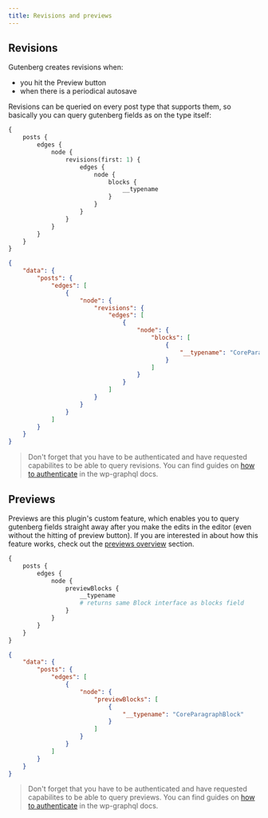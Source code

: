 ```yaml
---
title: Revisions and previews
---
```


## Revisions

Gutenberg creates revisions when:

- you hit the Preview button
- when there is a periodical autosave

Revisions can be queried on every post type that supports them, so basically you can query gutenberg fields as on the type itself:

```graphql
{
	posts {
		edges {
			node {
				revisions(first: 1) {
					edges {
						node {
							blocks {
								__typename
							}
						}
					}
				}
			}
		}
	}
}
```

```json
{
	"data": {
		"posts": {
			"edges": [
				{
					"node": {
						"revisions": {
							"edges": [
								{
									"node": {
										"blocks": [
											{
												"__typename": "CoreParagraphBlock"
											}
										]
									}
								}
							]
						}
					}
				}
			]
		}
	}
}
```

> Don't forget that you have to be authenticated and have requested capabilites to be able to query revisions. You can find guides on [how to authenticate](https://docs.wpgraphql.com/guides/authentication-and-authorization/) in the wp-graphql docs.

## Previews

Previews are this plugin's custom feature, which enables you to query gutenberg fields straight away after you make the edits in the editor (even without the hitting of preview button). If you are interested in about how this feature works, check out the [previews overview](/previews/overview/) section.

```graphql
{
	posts {
		edges {
			node {
				previewBlocks {
					__typename
					# returns same Block interface as blocks field
				}
			}
		}
	}
}
```

```json
{
	"data": {
		"posts": {
			"edges": [
				{
					"node": {
						"previewBlocks": [
							{
								"__typename": "CoreParagraphBlock"
							}
						]
					}
				}
			]
		}
	}
}
```

> Don't forget that you have to be authenticated and have requested capabilites to be able to query previews. You can find guides on [how to authenticate](https://docs.wpgraphql.com/guides/authentication-and-authorization/) in the wp-graphql docs.
